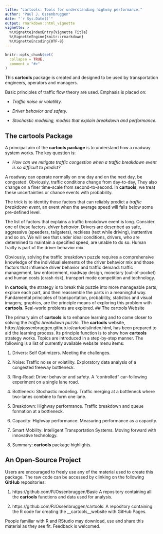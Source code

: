 ```yaml
---
title: "cartools: Tools for understanding highway performance."
author: "Paul J. Ossenbruggen"
date: "`r Sys.Date()`"
output: rmarkdown::html_vignette
vignette: >
  %\VignetteIndexEntry{Vignette Title}
  %\VignetteEngine{knitr::rmarkdown}
  %\VignetteEncoding{UTF-8}
---
```


```r
knitr::opts_chunk$set(
  collapse = TRUE,
  comment = "#>"
)
```

This __cartools__ package is created and designed to be used by transportation engineers, operators and managers. 

Basic principles of traffic flow theory are used.  Emphasis is placed on:

* _Traffic noise or volatility._

* _Driver behavior and safety._

* _Stochastic modeling, models that explain breakdown and performance._



## The cartools Package

A principal aim of the __cartools package__ is to understand how a roadway system works. The key question is:

* _How can we mitigate traffic congestion when a traffic breakdown event is so difficult to predict?_

A roadway can operate normally on one day and on the next day, be congested. Obviously, traffic conditions change from day-to-day, They  also change on a finer time-scale from second-to-second. In __cartools__, we treat these uncertainties or chance events with probability. 

The trick is to identity those factors that can reliably predict a _traffic breakdown event_, an event when the average speed will falls below some pre-defined level. 

The list of factors that explains a traffic breakdown event is long. Consider one of these factors, _driver behavior_. Drivers are described as safe, aggressive (speeders, tailgaters), reckless (text while driving), inattentive and so on. We will see that under ideal conditions, drivers, who are determined to maintain a specified speed, are unable to do so. Human frailty is part of the driver behavior mix. 

Obviously, solving the traffic breakdown puzzle requires a comprehensive knowledge of the individual elements of the driver behavior mix and those factors that influence driver behavior and traffic demand:  traffic management, law enforcement,  roadway design,  monetary (out-of-pocket) and human costs (crash risk), transport mode competition and technology.  

In __cartools__, the strategy is to break this puzzle into more manageable parts, explore each part, and then reassemble the parts in a meaningful way. Fundamental principles of transportation, probability, statistics  and visual imagery, graphics, are the principle means of exploring this problem with __cartools__. Real-world problems are explored. 
## The cartools Website 

The primary aim of __cartools__ is to enhance learning and to come closer to solving the _traffic breakdown puzzle._ The __cartools__ website, https://pjossenbruggen.github.io/cartools/index.html, has been prepared to aid the learning process. Its principle function is to show how  __cartools__ strategy works. Topics are introduced  in a step-by-step manner. The following is a list of currently available website menu items:

1. Drivers: Self Optimizers. Meeting the challenges.

2. Noise: Traffic noise or volatility. Exploratory data analysis of a congested freeway bottleneck.

3. Ring-Road: Driver behavior and safety. A “controlled” car-following experiment on a single lane road.

4. Bottleneck: Stochastic modeling. Traffic merging at a bottleneck where two-lanes combine to form one lane.

5. Breakdown: Highway performance. Traffic breakdown and queue formation at a bottleneck.

6. Capacity: Highway performance. Measuring performance as a capacity.

7. Smart Mobility: Intelligent Transportation Systems. Moving forward with innovative technology.

8. Summary: __cartools__ package highlights.


## An Open-Source Project

Users are encouraged to freely use any of the material used to create this package. The raw code can be accessed by clinking on the  following  __GitHub__ repositories:

1. https://github.com/PJOssenbruggen/Basic A repository containing all the __cartools__ functions and data used for analysis.

2. https://github.com/PJOssenbruggen/cartools: A repository containing the R code for creating  the __cartools__website with GitHub Pages.

People familiar with R and RStudio may download, use and share this material as they see fit. Feedback is welcomed.



